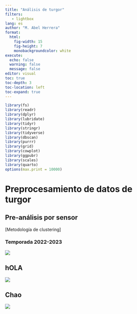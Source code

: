 ```yaml
---
title: "Análisis de turgor"
filters:
   - lightbox
lang: es
author: "M. Abel Herrera"
format: 
  html:
    fig-width: 15
    fig-height: 7
    monobackgroundcolor: white
execute:
  echo: false
  warning: false
  message: false
editor: visual
toc: true
toc-depth: 3
toc-location: left
toc-expand: true
---
```


```r

library(fs)
library(readr)
library(dplyr)
library(lubridate)
library(tidyr)
library(stringr)
library(tidyverse)
library(dbscan)
library(purrr)
library(grid)
library(cowplot)
library(ggpubr)
library(scales)
library(quarto)
options(max.print = 10000)

```

# Preprocesamiento de datos de turgor

## Pre-análisis por sensor

\[Metodología de clustering\]

### Temporada 2022-2023

![](reporte/plots/01_turgor_sensor/2022_2023_La_Esperanza_T1_Unidad_1.png){.lightbox}

::: {.panel-tabset}

## hOLA

![](reporte/plots/01_turgor_sensor/2022_2023_La_Esperanza_T1_Unidad_1.png){.lightbox}

## Chao

![](reporte/plots/01_turgor_sensor/2022_2023_La_Esperanza_T1_Unidad_1.png){.lightbox}
:::